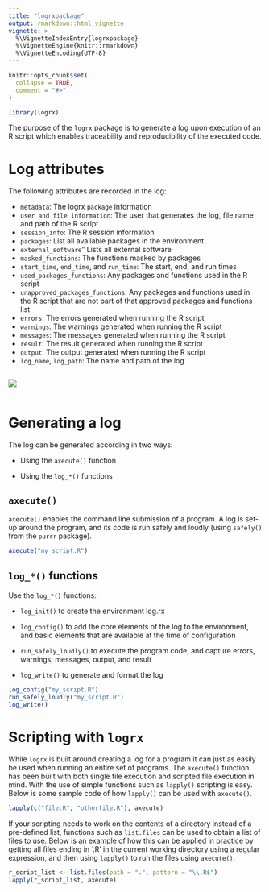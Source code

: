 ```yaml
---
title: "logrxpackage"
output: rmarkdown::html_vignette
vignette: >
  %\VignetteIndexEntry{logrxpackage}
  %\VignetteEngine{knitr::rmarkdown}
  %\VignetteEncoding{UTF-8}
---
```


```r
knitr::opts_chunk$set(
  collapse = TRUE,
  comment = "#>"
)
```

```r
library(logrx)
```

The purpose of the `logrx` package is to generate a log upon execution of 
an R script which enables traceability and reproducibility of the executed code. 


# Log attributes
The following attributes are recorded in the log:

* `metadata`: The logrx `package` information
* `user and file information`: The user that generates the log, file name and path of the R script
* `session_info`: The R session information
* `packages`: List all available packages in the environment
* `external_software`" Lists all external software
* `masked_functions`: The functions masked by packages
* `start_time`, `end_time`, and `run_time`: The start, end, and run times
* `used_packages_functions`: Any packages and functions used in the R script
* `unapproved_packages_functions`: Any packages and functions used in the R script that are not part of that approved packages and functions list
* `errors`: The errors generated when running the R script
* `warnings`: The warnings generated when running the R script
* `messages`: The messages generated when running the R script
* `result`: The result generated when running the R script
* `output`: The output generated when running the R script
* `log_name`, `log_path`: The name and path of the log


<style>
  .scrolled {
    overflow-y: scroll !important;
    white-space: nowrap;
    max-height: 400px;
  }
</style>

<div class = "scrolled">
 <img src='`r here::here("man/figures/log.png")`'/>
</div>

# Generating a log
The log can be generated according in two ways:

* Using the `axecute()` function

* Using the `log_*()` functions


## `axecute()`
`axecute()` enables the command line submission of a program. A log is 
set-up around the program, and its code is run safely and loudly (using `safely()` from the `purrr` package).
```r
axecute("my_script.R")
```


## `log_*()` functions
Use the `log_*()` functions:

* `log_init()` to create the environment log.rx

* `log_config()` to add the core elements of the log to the environment, and 
 basic elements that are available at the time of configuration

* `run_safely_loudly()` to execute the program code, and capture errors, warnings,
messages, output, and result

* `log_write()` to generate and format the log
```r
log_config("my_script.R")
run_safely_loudly("my_script.R")
log_write()
```

# Scripting with ```logrx```
While ```logrx``` is built around creating a log for a program it can just as easily be used when running an entire set of programs.  The `axecute()` function has been built with both single file execution and scripted file execution in mind.  With the use of simple functions such as `lapply()` scripting is easy.  Below is some sample code of how `lapply()` can be used with `axecute()`.

```r
lapply(c("file.R", "otherfile.R"), axecute)
```

If your scripting needs to work on the contents of a directory instead of a pre-defined list, functions such as `list.files` can be used to obtain a list of files to use.  Below is an example of how this can be applied in practice by getting all files ending in '.R' in the current working directory using a regular expression, and then using `lapply()` to run the files using `axecute()`.

```r
r_script_list <- list.files(path = ".", pattern = "\\.R$")
lapply(r_script_list, axecute)
```


